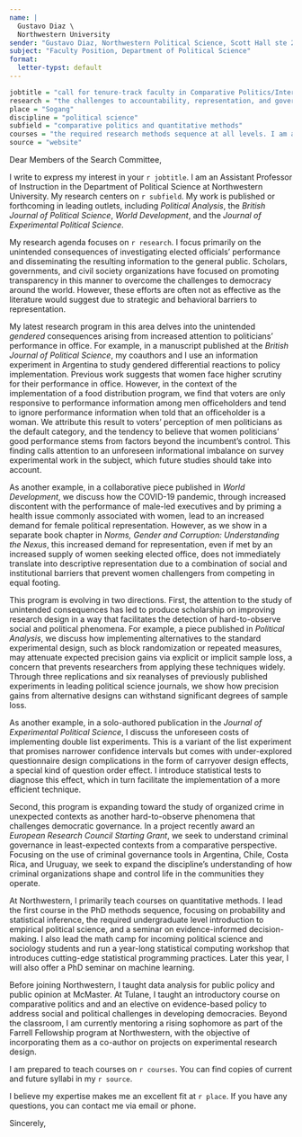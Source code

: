 ```yaml
---
name: |
  Gustavo Diaz \
  Northwestern University
sender: "Gustavo Diaz, Northwestern Political Science, Scott Hall ste 224, 601 University Place, Evanston IL 60208"
subject: "Faculty Position, Department of Political Science"
format:
  letter-typst: default
---
```


```r
jobtitle = "call for tenure-track faculty in Comparative Politics/International Relations"
research = "the challenges to accountability, representation, and governance in the Global South"
place = "Sogang"
discipline = "political science"
subfield = "comparative politics and quantitative methods"
courses = "the required research methods sequence at all levels. I am also eager to develop new courses on comparative politics, politics of the Global South, Latin American Politics, and evidence-informed policy-making"
source = "website"
```


```{=typst}
#set text(
  size: 11pt
)
```



Dear Members of the Search Committee, 

I write to express my interest in your `r jobtitle`. I am an Assistant Professor of Instruction in the Department of Political Science at Northwestern University. My research centers on `r subfield`. My work is published or forthcoming in leading outlets, including *Political Analysis*, the *British Journal of Political Science*, *World Development*, and the *Journal of Experimental Political Science*.

<!-- RESEARCH -->
My research agenda focuses on `r research`. I focus primarily on the unintended consequences of investigating elected officials' performance and disseminating the resulting information to the general public. Scholars, governments, and civil society organizations have focused on promoting transparency in this manner to overcome the challenges to democracy around the world. However, these efforts are often not as effective as the literature would suggest due to strategic and behavioral barriers to representation.

My latest research program in this area delves into the unintended *gendered* consequences arising from increased attention to politicians' performance in office. For example, in a manuscript published at the *British Journal of Political Science*, my coauthors and I use an information experiment in Argentina to study gendered differential reactions to policy implementation. Previous work suggests that women face higher scrutiny for their performance in office. However, in the context of the implementation of a food distribution program, we find that voters are only responsive to performance information among men officeholders and tend to ignore performance information when told that an officeholder is a woman. We attribute this result to voters' perception of men politicians as the default category, and the tendency to believe that women politicians' good performance stems from factors beyond the incumbent's control. This finding calls attention to an unforeseen informational imbalance on survey experimental work in the subject, which future studies should take into account.

As another example, in a collaborative piece published in *World Development*, we discuss how the COVID-19 pandemic, through increased discontent with the performance of male-led executives and by priming a health issue commonly associated with women, lead to an increased demand for female political representation. However, as we show in a separate book chapter in *Norms, Gender and Corruption: Understanding the Nexus*, this increased demand for representation, even if met by an increased supply of women seeking elected office, does not immediately translate into descriptive representation due to a combination of social and institutional barriers that prevent women challengers from competing in equal footing.

This program is evolving in two directions. First, the attention to the study of unintended consequences has led to produce scholarship on improving research design in a way that facilitates the detection of hard-to-observe social and political phenomena. For example, a piece published in *Political Analysis*, we discuss how implementing alternatives to the standard experimental design, such as block randomization or repeated measures, may attenuate expected precision gains via explicit or implicit sample loss, a concern that prevents researchers from applying these techniques widely. Through three replications and six reanalyses of previously published experiments in leading political science journals, we show how precision gains from alternative designs can withstand significant degrees of sample loss.

As another example, in a solo-authored publication in the *Journal of Experimental Political Science*, I discuss the unforeseen costs of implementing double list experiments. This is a variant of the list experiment that promises narrower confidence intervals but comes with under-explored questionnaire design complications in the form of carryover design effects, a special kind of question order effect. I introduce statistical tests to diagnose this effect, which in turn facilitate the implementation of a more efficient technique.

Second, this program is expanding toward the study of organized crime in unexpected contexts as another hard-to-observe phenomena that challenges democratic governance. In a project recently award
an *European Research Council Starting Grant*, we seek to understand criminal governance in least-expected contexts from a comparative perspective. Focusing on the use of criminal governance tools in Argentina, Chile, Costa Rica, and Uruguay, we seek to expand the discipline's understanding of how criminal organizations shape and control life in the communities they operate.

<!-- TEACHING -->
<!-- Remember to tweak based on whether the job is cp friendly -->
At Northwestern, I primarily teach courses on quantitative methods. I lead the first course in the PhD methods sequence, focusing on probability and statistical inference, the required undergraduate level introduction to empirical political science, and a seminar on evidence-informed decision-making. I also lead the math camp for incoming political science and sociology students and run a year-long statistical computing workshop that introduces cutting-edge statistical programming practices. Later this year, I will also offer a PhD seminar on machine learning.

Before joining Northwestern, I taught data analysis for public policy and public opinion at McMaster. At Tulane, I taught an introductory course on comparative politics and and an elective on evidence-based policy to address social and political challenges in developing democracies. Beyond the classroom, I am currently mentoring a rising sophomore as part of the Farrell Fellowship program at Northwestern, with the objective of incorporating them as a co-author on projects on experimental research design.

<!-- Take this out to fit pages -->
<!-- These experiences have prepared me to teach to a diverse student body, to adapt to both online and in-person platforms, and to teach both the theory and application of quantitative methods. -->

<!-- Teaching plans -->
<!-- Remember to switch from teaching portfolio/website accordingly -->
<!-- Also tweak depending on job -->
I am prepared to teach courses on `r courses`. You can find copies of current and future syllabi in my `r source`.



<!-- CLOSING -->
I believe my expertise makes me an excellent fit at `r place`. If you have any questions, you can contact me via email or phone.


Sincerely,




